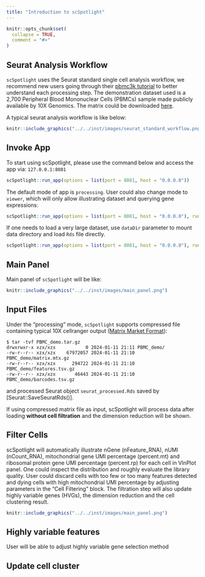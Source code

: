 ```yaml
---
title: "Introduction to scSpotlight"
---
```


```r
knitr::opts_chunk$set(
  collapse = TRUE,
  comment = "#>"
)
```

## Seurat Analysis Workflow

`scSpotlight` uses the Seurat standard single cell analysis workflow, we recommend
new users going through their [pbmc3k tutorial](https://satijalab.org/seurat/articles/pbmc3k_tutorial) 
to better understand each processing step. The demonstration dataset used is a 2,700 
Peripheral Blood Mononuclear Cells (PBMCs) sample made publicly available by 10X Genomics. 
The matrix could be downloaded [here](https://cf.10xgenomics.com/samples/cell/pbmc3k/pbmc3k_filtered_gene_bc_matrices.tar.gz).

A typical seurat analysis workflow is like below:

```r
knitr::include_graphics("../../inst/images/seurat_standard_workflow.png")
```

## Invoke App

To start using scSpotlight, please use the command below and access the app via: `127.0.0.1:8081`

```R
scSpotlight::run_app(options = list(port = 8081, host = "0.0.0.0"))
```

The default mode of app is `processing`. User could also change mode to `viewer`, which will only allow illustrating
dataset and querying gene expressions:

```R
scSpotlight::run_app(options = list(port = 8081, host = "0.0.0.0"), runningMode = "viewer")
```

If one needs to load a very large dataset, use `dataDir` parameter to mount data directory and load `Rds` file directly.

```R
scSpotlight::run_app(options = list(port = 8081, host = "0.0.0.0"), runningMode = "viewer", dataDir = "/path/to/data_directory")
```

## Main Panel

Main panel of `scSpotlight` will be like:

```r
knitr::include_graphics("../../inst/images/main_panel.png")
```

## Input Files

Under the "processing" mode, `scSpotlight` supports compressed file containing typical 10X 
cellranger output ([Matrix Market Format](https://math.nist.gov/MatrixMarket/formats.html)):

```
$ tar -tvf PBMC_demo.tar.gz
drwxrwxr-x xzx/xzx           0 2024-01-11 21:11 PBMC_demo/
-rw-r--r-- xzx/xzx    67972057 2024-01-11 21:10 PBMC_demo/matrix.mtx.gz
-rw-r--r-- xzx/xzx      294722 2024-01-11 21:10 PBMC_demo/features.tsv.gz
-rw-r--r-- xzx/xzx       46443 2024-01-11 21:10 PBMC_demo/barcodes.tsv.gz
```

and processed Seurat object `seurat_processed.Rds` saved by [Seurat::SaveSeuratRds()].

If using compressed matrix file as input, scSpotlight will process
data after loading **without cell filtration** and the dimension reduction will be shown.

## Filter Cells

scSpotlight will automatically illustrate nGene (nFeature\_RNA), nUMI (nCount\_RNA), mitochondrial
gene UMI percentage (percent.mt) and ribosomal protein gene UMI percentage (percent.rp) for each 
cell in VlnPlot panel. One could inspect the distribution and roughly evaluate the library quality. 
User could discard cells with too few or too many features detected and dying cells with 
high mitochondrial UMI percentage by adjusting parameters in the "Cell Filtering" block. The filtration
step will also update highly variable genes (HVGs), the dimension reduction and the 
cell clustering result.

```r
knitr::include_graphics("../../inst/images/main_panel.png")
```

## Highly variable features 

User will be able to adjust highly variable gene selection method

## Update cell cluster

